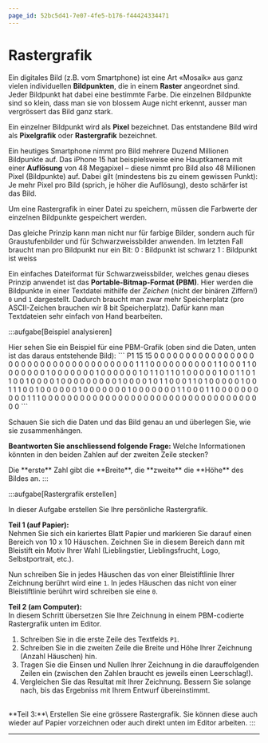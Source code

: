 ```yaml
---
page_id: 52bc5d41-7e07-4fe5-b176-f44424334471
---
```



# Rastergrafik

Ein digitales Bild (z.B. vom Smartphone) ist eine Art «Mosaik» aus ganz vielen individuellen **Bildpunkten**, die in einem **Raster** angeordnet sind. Jeder Bildpunkt hat dabei eine bestimmte Farbe. Die einzelnen Bildpunkte sind so klein, dass man sie von blossem Auge nicht erkennt, ausser man vergrössert das Bild ganz stark.

Ein einzelner Bildpunkt wird als **Pixel** bezeichnet. Das entstandene Bild wird als **Pixelgrafik** oder **Rastergrafik** bezeichnet.

Ein heutiges Smartphone nimmt pro Bild mehrere Duzend Millionen Bildpunkte auf. Das iPhone 15 hat beispielsweise eine Hauptkamera mit einer **Auflösung** von 48 Megapixel – diese nimmt pro Bild also 48 Millionen Pixel (Bildpunkte) auf. Dabei gilt (mindestens bis zu einem gewissen Punkt): Je mehr Pixel pro Bild (sprich, je höher die Auflösung), desto schärfer ist das Bild.

Um eine Rastergrafik in einer Datei zu speichern, müssen die Farbwerte der einzelnen Bildpunkte gespeichert werden.

Das gleiche Prinzip kann man nicht nur für farbige Bilder, sondern auch für Graustufenbilder und für Schwarzweissbilder anwenden. Im letzten Fall braucht man pro Bildpunkt nur ein Bit: 0 : Bildpunkt ist schwarz 1 : Bildpunkt ist weiss

Ein einfaches Dateiformat für Schwarzweissbilder, welches genau dieses Prinzip anwendet ist das **Portable-Bitmap-Format (PBM)**. Hier werden die Bildpunkte in einer Textdatei mithilfe der _Zeichen_ (nicht der binären Ziffern!) `0` und `1` dargestellt. Dadurch braucht man zwar mehr Speicherplatz (pro ASCII-Zeichen brauchen wir 8 bit Speicherplatz). Dafür kann man Textdateien sehr einfach von Hand bearbeiten.

:::aufgabe[Beispiel analysieren]

<TaskState id="cb8f590c-2538-4b3e-9704-1cae3ed2c411" />
Hier sehen Sie ein Beispiel für eine PBM-Grafik (oben sind die Daten, unten ist das daraus entstehende Bild):

<NetpbmEditor id="da167ea8-a316-40b6-be10-2d24c8223f96" readonly>
    ``` P1 15 15 0 0 0 0 0 0 0 0 0 0 0 0 0 0 0 0 0 0 0 0 0 0 0 0 0 0 0 0 0 0 0 0 0 0 0 0 1 1 1 0 0 0 0 0 0 0 0
    0 0 1 1 0 0 0 1 1 0 0 0 0 0 0 0 1 0 0 0 0 0 0 0 1 0 0 0 0 0 0 1 0 1 1 0 1 1 0 1 0 0 0 0 0 1 0 0 1 1 0 1 1
    0 0 1 0 0 0 0 1 0 0 0 0 0 0 0 0 0 1 0 0 0 0 1 0 1 1 0 0 0 1 1 0 1 0 0 0 0 0 1 0 0 1 1 1 0 0 1 0 0 0 0 0 0
    1 0 0 0 0 0 0 0 1 0 0 0 0 0 0 0 1 1 0 0 0 1 1 0 0 0 0 0 0 0 0 0 0 1 1 1 0 0 0 0 0 0 0 0 0 0 0 0 0 0 0 0 0
    0 0 0 0 0 0 0 0 0 0 0 0 0 0 0 0 0 0 0 ```
</NetpbmEditor>

Schauen Sie sich die Daten und das Bild genau an und überlegen Sie, wie sie zusammenhängen.

**Beantworten Sie anschliessend folgende Frage:** Welche Informationen könnten in den beiden Zahlen auf der zweiten Zeile stecken?

<QuillV2 id="d5a5548e-7602-47da-a0c1-623ceae6057d" />

<Solution id="cb3fc778-f2cd-4aaa-abaf-7ea9461e5eb1">
    Die **erste** Zahl gibt die **Breite**, die **zweite** die **Höhe** des Bildes an.
</Solution>
:::

:::aufgabe[Rastergrafik erstellen]

<TaskState id="6dbee6c6-fcb3-4a69-8617-4df9bcf82bb3" />
In dieser Aufgabe erstellen Sie Ihre persönliche Rastergrafik.

**Teil 1 (auf Papier):**\
Nehmen Sie sich ein kariertes Blatt Papier und markieren Sie darauf einen Bereich von 10 x 10 Häuschen. Zeichnen Sie in diesem Bereich dann mit Bleistift ein Motiv Ihrer Wahl (Lieblingstier, Lieblingsfrucht, Logo, Selbstportrait, etc.).

Nun schreiben Sie in jedes Häuschen das von einer Bleistiftlinie Ihrer Zeichnung berührt wird eine `1`. In jedes Häuschen das nicht von einer Bleistiftlinie berührt wird schreiben sie eine `0`.

**Teil 2 (am Computer):**\
In diesem Schritt übersetzen Sie Ihre Zeichnung in einem PBM-codierte Rastergrafik unten im Editor.

1. Schreiben Sie in die erste Zeile des Textfelds `P1`.
2. Schreiben Sie in die zweiten Zeile die Breite und Höhe Ihrer Zeichnung (Anzahl Häuschen) hin.
3. Tragen Sie die Einsen und Nullen Ihrer Zeichnung in die darauffolgenden Zeilen ein (zwischen den Zahlen braucht es jeweils einen Leerschlag!).
4. Vergleichen Sie das Resultat mit Ihrer Zeichnung. Bessern Sie solange nach, bis das Ergebniss mit Ihrem Entwurf übereinstimmt.

<NetpbmEditor id="41c7d04f-8b18-4712-b666-e9250201ef15" />

<br />
**Teil 3:**\ Erstellen Sie eine grössere Rastergrafik. Sie können diese auch wieder auf Papier vorzeichnen
oder auch direkt unten im Editor arbeiten.

<NetpbmEditor id="37a0d64e-1224-4d8f-9ded-e82cfabd6dfc" />
:::

---
